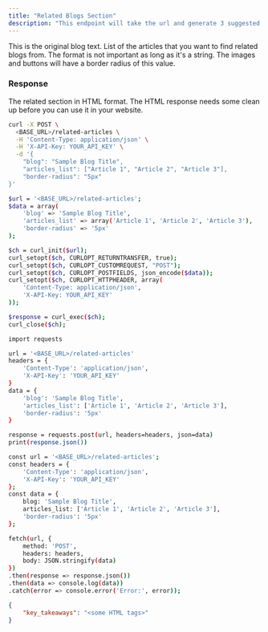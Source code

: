 ```yaml
---
title: "Related Blogs Section"
description: "This endpoint will take the url and generate 3 suggested texts for the call to action header, body, and button text."
---
```


<ParamField body="blog" type="string">
    This is the original blog text.
</ParamField>

<ParamField body="articles_list" type="string">
    List of the articles that you want to find related blogs from. The format is not important as long as it's a string.
</ParamField>

<ParamField body="border_radius" type="number">
    The images and buttons will have a border radius of this value.
</ParamField>


### Response

<ResponseField name="related_articles" type="string">
    The related section in HTML format. The HTML response needs some clean up before you can use it in your website.
</ResponseField>


<RequestExample>

```bash cURL
curl -X POST \
  <BASE_URL>/related-articles \
  -H 'Content-Type: application/json' \
  -H 'X-API-Key: YOUR_API_KEY' \
  -d '{
    "blog": "Sample Blog Title",
    "articles_list": ["Article 1", "Article 2", "Article 3"],
    "border-radius": "5px"
}'

```

```bash PHP
$url = '<BASE_URL>/related-articles';
$data = array(
    'blog' => 'Sample Blog Title',
    'articles_list' => array('Article 1', 'Article 2', 'Article 3'),
    'border-radius' => '5px'
);

$ch = curl_init($url);
curl_setopt($ch, CURLOPT_RETURNTRANSFER, true);
curl_setopt($ch, CURLOPT_CUSTOMREQUEST, "POST");
curl_setopt($ch, CURLOPT_POSTFIELDS, json_encode($data));
curl_setopt($ch, CURLOPT_HTTPHEADER, array(
    'Content-Type: application/json',
    'X-API-Key: YOUR_API_KEY'
));

$response = curl_exec($ch);
curl_close($ch);

```

```bash Python
import requests

url = '<BASE_URL>/related-articles'
headers = {
    'Content-Type': 'application/json',
    'X-API-Key': 'YOUR_API_KEY'
}
data = {
    'blog': 'Sample Blog Title',
    'articles_list': ['Article 1', 'Article 2', 'Article 3'],
    'border-radius': '5px'
}

response = requests.post(url, headers=headers, json=data)
print(response.json())

```

```bash JavaScript
const url = '<BASE_URL>/related-articles';
const headers = {
    'Content-Type': 'application/json',
    'X-API-Key': 'YOUR_API_KEY'
};
const data = {
    blog: 'Sample Blog Title',
    articles_list: ['Article 1', 'Article 2', 'Article 3'],
    'border-radius': '5px'
};

fetch(url, {
    method: 'POST',
    headers: headers,
    body: JSON.stringify(data)
})
.then(response => response.json())
.then(data => console.log(data))
.catch(error => console.error('Error:', error));

```

</RequestExample>

<ResponseExample>

```json Example Response 
{
	"key_takeaways": "<some HTML tags>"
}
```

</ResponseExample>


&nbsp;
#
&nbsp;
#
&nbsp;